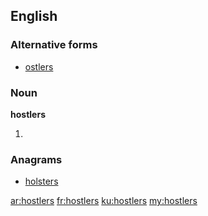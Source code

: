 ==English==

===Alternative forms===
* [[ostlers]]

===Noun===
'''hostlers'''

# {{plural of|hostler}}

===Anagrams===
* [[holsters#English|holsters]]

[[ar:hostlers]]
[[fr:hostlers]]
[[ku:hostlers]]
[[my:hostlers]]